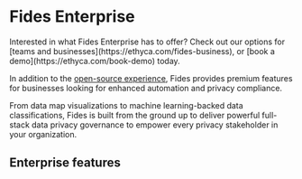 
# Fides Enterprise

<Callout emoji="ⓘ">
  Interested in what Fides Enterprise has to offer? Check out our options for [teams and businesses](https://ethyca.com/fides-business), or [book a demo](https://ethyca.com/book-demo) today.
</Callout>

In addition to the [open-source experience](/fides/overview), Fides provides premium features for businesses looking for enhanced automation and privacy compliance. 

From data map visualizations to machine learning-backed data classifications, Fides is built from the ground up to deliver powerful full-stack data privacy governance to empower every privacy stakeholder in your organization.

## Enterprise features
<KeyFeatWrap>
  <KeyFeat title="Automated Data Mapping" link="./datamaps"  description="Discover, classify, and visualize your entire data ecosystem. Maintain map accuracy as your systems evolve with dynamic updates."/>
  <KeyFeat title="Machine Learning Data Classification" link="./classifier"  description="Identify and classify personally identifiable information according to the open-source and extensible Fides taxonomy."/>
  <KeyFeat title="Enhanced Data Masking" link="./datamasking"   description="Pseudonymize your data with powerful masking strategies built on natural-language processing (NLP) and text identification."/>
</KeyFeatWrap>